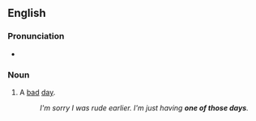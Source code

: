 ==English==

===Pronunciation===
* {{audio|En-au-one of those days.ogg|Audio (AU)|lang=en}}

===Noun===
{{head|en|noun}}

# {{lb|en|idiomatic}} A [[bad]] [[day]].
#: ''I'm sorry I was rude earlier. I'm just having '''one of those days'''.''